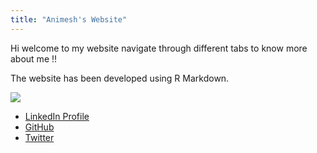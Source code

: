 ```yaml
---
title: "Animesh's Website"
---
```


Hi welcome to my website navigate through different tabs to know more about me !!

The website has been developed using R Markdown.

![](Data Viz.jpg)

- [LinkedIn Profile](https://www.linkedin.com/in/animeshchowdhury/) 
- [GitHub](https://github.com/animesh01) 
- [Twitter](https://twitter.com/anicmaniac)